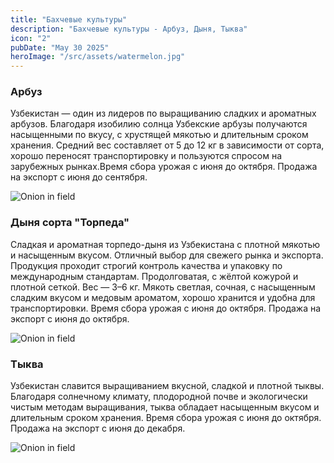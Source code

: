 ```yaml
---
title: "Бахчевые культуры"
description: "Бахчевые культуры - Арбуз, Дыня, Тыква"
icon: "2"
pubDate: "May 30 2025"
heroImage: "/src/assets/watermelon.jpg"
---
```



<div>
  <h3>Арбуз</h3>
  <p>
    Узбекистан — один из лидеров по выращиванию сладких и ароматных арбузов.
    Благодаря изобилию солнца Узбекские арбузы получаются насыщенными по вкусу,
    с хрустящей мякотью и длительным сроком хранения. Средний вес составляет от
    5 до 12 кг в зависимости от сорта, хорошо переносят транспортировку и
    пользуются спросом на зарубежных рынках.Время сбора урожая с июня до
    октября. Продажа на экспорт с июня до сентября.
  </p>
  <Image src={Watermelon} alt="Onion in field" />
</div>

<div>
  <h3>Дыня сорта "Торпеда"</h3>
  <p>
    Сладкая и ароматная торпедо-дыня из Узбекистана с плотной мякотью и
    насыщенным вкусом. Отличный выбор для свежего рынка и экспорта. Продукция
    проходит строгий контроль качества и упаковку по международным стандартам.
    Продолговатая, с жёлтой кожурой и плотной сеткой. Вес — 3–6 кг. Мякоть
    светлая, сочная, с насыщенным сладким вкусом и медовым ароматом, хорошо
    хранится и удобна для транспортировки. Время сбора урожая с июня до октября.
    Продажа на экспорт с июня до октября.
  </p>
  <Image src={Melon} alt="Onion in field" />
</div>

<div>
  <h3>Тыква</h3>
  <p>
    Узбекистан славится выращиванием вкусной, сладкой и плотной тыквы. Благодаря
    солнечному климату, плодородной почве и экологически чистым методам
    выращивания, тыква обладает насыщенным вкусом и длительным сроком хранения.
    Время сбора урожая с июня до октября. Продажа на экспорт с июня до декабря.
  </p>
  <Image src={Tikva} alt="Onion in field" />
</div>
